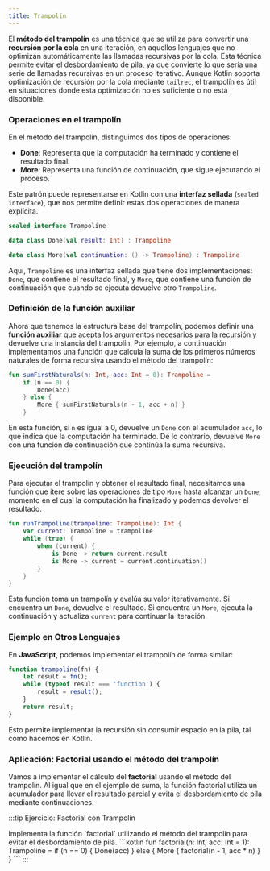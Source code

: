 ```yaml
---
title: Trampolín
---
```



<ReadingTime />

El **método del trampolín** es una técnica que se utiliza para convertir una **recursión por la cola** en una iteración, en aquellos lenguajes que no optimizan automáticamente las llamadas recursivas por la cola. Esta técnica permite evitar el desbordamiento de pila, ya que convierte lo que sería una serie de llamadas recursivas en un proceso iterativo. Aunque Kotlin soporta optimización de recursión por la cola mediante `tailrec`, el trampolín es útil en situaciones donde esta optimización no es suficiente o no está disponible.

### Operaciones en el trampolín

En el método del trampolín, distinguimos dos tipos de operaciones:

- **Done**: Representa que la computación ha terminado y contiene el resultado final.
- **More**: Representa una función de continuación, que sigue ejecutando el proceso.

Este patrón puede representarse en Kotlin con una **interfaz sellada** (`sealed interface`), que nos permite definir estas dos operaciones de manera explícita.

```kotlin
sealed interface Trampoline

data class Done(val result: Int) : Trampoline

data class More(val continuation: () -> Trampoline) : Trampoline
```

Aquí, `Trampoline` es una interfaz sellada que tiene dos implementaciones: `Done`, que contiene el resultado final, y `More`, que contiene una función de continuación que cuando se ejecuta devuelve otro `Trampoline`.

### Definición de la función auxiliar

Ahora que tenemos la estructura base del trampolín, podemos definir una **función auxiliar** que acepta los argumentos necesarios para la recursión y devuelve una instancia del trampolín. Por ejemplo, a continuación implementamos una función que calcula la suma de los primeros números naturales de forma recursiva usando el método del trampolín:

```kotlin
fun sumFirstNaturals(n: Int, acc: Int = 0): Trampoline =
    if (n == 0) {
        Done(acc)
    } else {
        More { sumFirstNaturals(n - 1, acc + n) }
    }
```

En esta función, si `n` es igual a 0, devuelve un `Done` con el acumulador `acc`, lo que indica que la computación ha terminado. De lo contrario, devuelve `More` con una función de continuación que continúa la suma recursiva.

### Ejecución del trampolín

Para ejecutar el trampolín y obtener el resultado final, necesitamos una función que itere sobre las operaciones de tipo `More` hasta alcanzar un `Done`, momento en el cual la computación ha finalizado y podemos devolver el resultado.

```kotlin
fun runTrampoline(trampoline: Trampoline): Int {
    var current: Trampoline = trampoline
    while (true) {
        when (current) {
            is Done -> return current.result
            is More -> current = current.continuation()
        }
    }
}
```

Esta función toma un trampolín y evalúa su valor iterativamente. Si encuentra un `Done`, devuelve el resultado. Si encuentra un `More`, ejecuta la continuación y actualiza `current` para continuar la iteración.

### Ejemplo en Otros Lenguajes

En **JavaScript**, podemos implementar el trampolín de forma similar:

```javascript
function trampoline(fn) {
    let result = fn();
    while (typeof result === 'function') {
        result = result();
    }
    return result;
}
```

Esto permite implementar la recursión sin consumir espacio en la pila, tal como hacemos en Kotlin.

### Aplicación: Factorial usando el método del trampolín

Vamos a implementar el cálculo del **factorial** usando el método del trampolín. Al igual que en el ejemplo de suma, la función factorial utiliza un acumulador para llevar el resultado parcial y evita el desbordamiento de pila mediante continuaciones.

:::tip Ejercicio: Factorial con Trampolín

<Tabs>
    <TabItem value="Ejercicio" label="Ejercicio">
        Implementa la función `factorial` utilizando el método del trampolín para evitar el desbordamiento de pila.
    </TabItem>
    <TabItem value="Solución" label="Solución">
        ```kotlin
        fun factorial(n: Int, acc: Int = 1): Trampoline = if (n == 0) {
            Done(acc)
        } else {
            More { factorial(n - 1, acc * n) }
        }
        ```
    </TabItem>
</Tabs>
:::
